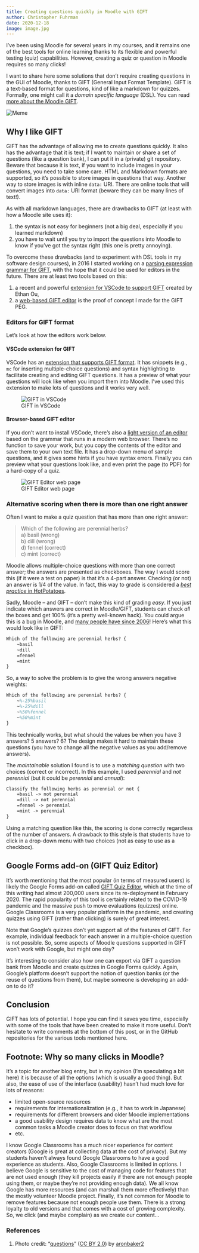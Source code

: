 ```yaml
---
title: Creating questions quickly in Moodle with GIFT
author: Christopher Fuhrman
date: 2020-12-18
image: image.jpg
---
```

I've been using Moodle for several years in my courses, and it remains one of the best tools for online learning thanks to its flexible and powerful testing (quiz) capabilities. 
However, creating a quiz or question in Moodle requires so many clicks!

I want to share here some solutions that don't require creating questions in the GUI of Moodle, thanks to GIFT (General Input Format Template). 
GIFT is a text-based format for questions, kind of like a markdown for quizzes. 
Formally, one might call it a *domain specific language* (DSL).
You can read [more about the Moodle GIFT](https://docs.moodle.org/en/GIFT_format).

![](https://www.plantuml.com/plantuml/svg/ZP5RQy9048NVyoiMN_gK2m6XY1NJc9RYhQZGbq1PDsDSifUmEz9QyRztJQWLMsZtOH_ETsRc33EqI0tkf21JaE1PHWMGA8WzMt5LKqCbkQUiAetUgIBLGXloQ03K1RUuTpKM3MUdHXTa11kw4xY2Tqm4BvK4XOIv3ynFruDMEACII68u5TxDjs6c4VxemGIrbXmyujvrNZHKMMTpDItNfW3pEpk5QCdBbYCqsiPfosR7jHR5MRBy0qWSHOs0BXwzZdVqsbYTFfTbRujOzyAG2UxceI_usb2p3vYM8PUq1FjQXHL0xRiJI9yP_QRyYtZ--hpMFsr-t0rgLHwQczv5GVSuoDKuovvpbIQJQQxwfnLwjz4WcOsSDdbAnsIIBPTaDV-2iQFf8ajM6PdE5rc7K4iIRmYgS9V-1000 "Meme")

## Why I like GIFT

GIFT has the advantage of allowing me to create questions quickly. 
It also has the advantage that it is text; if I want to maintain or share a set of questions (like a question bank), I can put it in a (private) git repository.
Beware that because it is text, if you want to include images in your questions, you need to take some care. 
HTML and Markdown formats are supported, so it's possible to store images in questions that way.
Another way to store images is with inline `data:` URI. 
There are online tools that will convert images into `data:` URI format (beware they can be many lines of text!). 

As with all markdown languages, there are drawbacks to GIFT (at least with how a Moodle site uses it):

1. the syntax is not easy for beginners (not a big deal, especially if you learned markdown)
2. you have to wait until you try to import the questions into Moodle to know if you've got the syntax right (this one is pretty annoying). 

To overcome these drawbacks (and to experiment with DSL tools in my software design courses), in 2016 I started working on a [parsing expression grammar for GIFT](https://github.com/fuhrmanator/GIFT-grammar-PEG.js), with the hope that it could be used for editors in the future. 
There are at least two tools based on this: 

1. a recent and powerful [extension for VSCode to support GIFT](https://marketplace.visualstudio.com/items?itemName=ethan-ou.vscode-gift-pack&ssr=false#overview) created by Ethan Ou,
2. a [web-based GIFT editor](https://fuhrmanator.github.io/GIFT-grammar-PEG.js/editor/editor.html) is the proof of concept I made for the GIFT PEG.

### Editors for GIFT format

Let's look at how the editors work below.

#### VSCode extension for GIFT

VSCode has an [extension that supports GIFT format](https://marketplace.visualstudio.com/items?itemName=ethan-ou.vscode-gift-pack&ssr=false#overview). 
It has snippets (e.g., `mc` for inserting multiple-choice questions) and syntax highlighting to facilitate creating and editing GIFT questions. 
It has a preview of what your questions will look like when you import them into Moodle. 
I've used this extension to make lots of questions and it works very well.

![GIFT in VSCode](GIFT_VSCode.gif)

#### Browser-based GIFT editor

If you don't want to install VSCode, there's also a [light version of an editor](https://fuhrmanator.github.io/GIFT-grammar-PEG.js/editor/editor.html) based on the grammar that runs in a modern web browser. 
There's no function to save your work, but you copy the contents of the editor and save them to your own text file. 
It has a drop-down menu of sample questions, and it gives some hints if you have syntax errors. Finally you can preview what your questions look like, and even print the page (to PDF) for a hard-copy of a quiz.

![GIFT Editor web page](GIFT_Web.gif)

### Alternative scoring when there is more than one right answer

Often I want to make a quiz question that has more than one right answer:

> Which of the following are perennial herbs?  
>  a) basil (wrong)  
>  b) dill (wrong)  
>  d) fennel (correct)  
>  c) mint (correct)

Moodle allows multiple-choice questions with more than one correct answer; the answers are presented as checkboxes. The way I would score this (if it were a test on paper) is that it's a 4-part answer. Checking (or not) an answer is 1/4 of the value. In fact, this way to grade is considered a [*best practice* in HotPotatoes](http://hotpot.uvic.ca/howto/msquestion.htm). 

Sadly, Moodle -- and GIFT -- don't make this kind of grading *easy*. 
If you just indicate which answers are correct in Moodle/GIFT, students can check *all* the boxes and get 100% (it's a pretty well-known hack). 
You could argue this is a bug in Moodle, and [many people have since 2006](https://moodle.org/mod/forum/discuss.php?d=39785)! 
Here's what this would look like in GIFT:

```latex
Which of the following are perennial herbs? {
    ~basil
    ~dill
    =fennel
    =mint
}
```

So, a way to solve the problem is to give the wrong answers negative weights: 

```latex
Which of the following are perennial herbs? {
    ~%-25%basil
    ~%-25%dill
    ~%50%fennel
    ~%50%mint
}
```

This technically works, but what should the values be when you have 3 answers? 5 answers? 6? 
The design makes it hard to maintain these questions (you have to change all the negative values as you add/remove answers).

The *maintainable* solution I found is to use a *matching question* with two choices (correct or incorrect). 
In this example, I used *perennial* and *not perennial* (but it could be *perennial* and *annual*):

```latex
Classify the following herbs as perennial or not {
    =basil -> not perennial
    =dill -> not perennial
    =fennel -> perennial
    =mint -> perennial
}
```

Using a matching question like this, the scoring is done correctly regardless of the number of answers. 
A drawback to this style is that students have to click in a drop-down menu with two choices (not as easy to use as a checkbox).

## Google Forms add-on (GIFT Quiz Editor)

It's worth mentioning that the most popular (in terms of measured users) is likely the Google Forms add-on called [GIFT Quiz Editor](https://gsuite.google.com/marketplace/app/gift_quiz_editor/1038395345285), which at the time of this writing had almost 200,000 users since its re-deployment in February 2020.
The rapid popularity of this tool is certainly related to the COVID-19 pandemic and the massive push to move evaluations (quizzes) online. 
Google Classrooms is a very popular platform in the pandemic, and creating quizzes using GIFT (rather than clicking) is surely of great interest.

Note that Google's quizzes don't yet support all of the features of GIFT. 
For example, individual feedback for each answer in a multiple-choice question is not possible.
So, some aspects of Moodle questions supported in GIFT won't work with Google, but might one day?

It's interesting to consider also how one can export via GIFT a question bank from Moodle and create quizzes in Google Forms quickly. 
Again, Google's platform doesn't support the notion of question banks (or the reuse of questions from them), but maybe someone is developing an add-on to do it?

## Conclusion

GIFT has lots of potential. 
I hope you can find it saves you time, especially with some of the tools that have been created to make it more useful.
Don't hesitate to write comments at the bottom of this post, or in the GitHub repositories for the various tools mentioned here.

## Footnote: Why so many clicks in Moodle?

It's a topic for another blog entry, but in my opinion (I'm speculating a bit here) it is because of all the options (which is usually a good thing). 
But also, the ease of use of the interface (usability) hasn't had much love for lots of reasons: 

- limited open-source resources
- requirements for internationalization (e.g., it has to work in Japanese)
- requirements for different browsers and older Moodle implementations
- a good usability design requires data to know what are the most common tasks a Moodle creator does to focus on that workflow
- etc. 

I know Google Classrooms has a much nicer experience for content creators (Google is great at collecting data at the cost of privacy).
But my students haven't always found Google Classrooms to have a good experience as students.
Also, Google Classrooms is limited in options. 
I believe Google is sensitive to the cost of managing code for features that are not used enough (they kill projects easily if there are not enough people using them, or maybe they're not providing enough data). 
We all know Google has more resources (and can marshall them more effectively) than the mostly volunteer Moodle project. 
Finally, it's not common for Moodle to remove features because not enough people use them. 
There is a strong loyalty to old versions and that comes with a cost of growing complexity.
So, we click (and maybe complain) as we create our content...

### References

1. Photo credit: "[questions](https://www.flickr.com/photos/144152028@N08/33888154296/)" ([CC BY 2.0](https://creativecommons.org/licenses/by/2.0/)) by [aronbaker2](https://www.flickr.com/people/144152028@N08/)